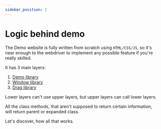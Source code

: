 ```yaml
---
sidebar_position: 2
---
```

# Logic behind demo

The Demo website is fully written from scratch using `HTML/CSS/JS`, so it's near enough to the webdriver to implement any possible feature if you're really skilled.

It has 3 main layers:
1. [Demo library](libdemo)
2. [Window library](libwin)
3. [Drag library](libdrag)

Lower layers can't use upper layers, but upper layers can call lower layers.

All the class methods, that aren't supposed to return certain information, will return parent or expanded class.

Let's discover, how all that works.
